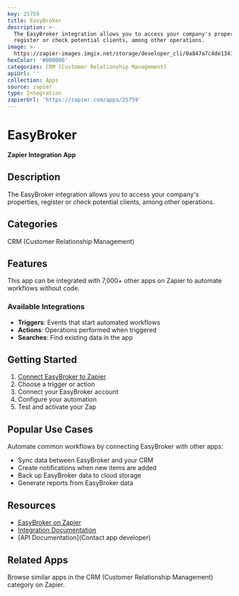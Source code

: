 ```yaml
---
key: 25759
title: EasyBroker
description: >-
  The EasyBroker integration allows you to access your company's properties,
  register or check potential clients, among other operations.
image: >-
  https://zapier-images.imgix.net/storage/developer_cli/0a847a7c4de1341ba4a3b8dc7af7779e_4.png?auto=format%2Ccompress&ixlib=python-3.0.0&q=50
hexColor: '#000000'
categories: CRM (Customer Relationship Management)
apiUrl: ''
collection: Apps
source: zapier
type: Integration
zapierUrl: 'https://zapier.com/apps/25759'
---
```

# EasyBroker

**Zapier Integration App**

## Description

The EasyBroker integration allows you to access your company's properties, register or check potential clients, among other operations.

## Categories

CRM (Customer Relationship Management)

## Features

This app can be integrated with 7,000+ other apps on Zapier to automate workflows without code.

### Available Integrations

- **Triggers**: Events that start automated workflows
- **Actions**: Operations performed when triggered
- **Searches**: Find existing data in the app

## Getting Started

1. [Connect EasyBroker to Zapier](https://zapier.com/apps/25759)
2. Choose a trigger or action
3. Connect your EasyBroker account
4. Configure your automation
5. Test and activate your Zap

## Popular Use Cases

Automate common workflows by connecting EasyBroker with other apps:

- Sync data between EasyBroker and your CRM
- Create notifications when new items are added
- Back up EasyBroker data to cloud storage
- Generate reports from EasyBroker data

## Resources

- [EasyBroker on Zapier](https://zapier.com/apps/25759)
- [Integration Documentation](https://zapier.com/apps/25759/integrations)
- [API Documentation](Contact app developer)

## Related Apps

Browse similar apps in the CRM (Customer Relationship Management) category on Zapier.

